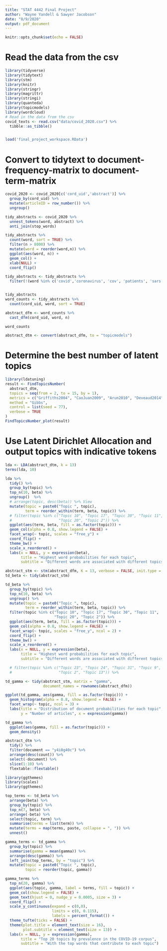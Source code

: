 ```yaml
---
title: "STAT 4442 Final Project"
author: "Wayne Yandell & Sawyer Jacobson"
date: "8/9/2020"
output: pdf_document
---
```


```r
knitr::opts_chunk$set(echo = FALSE)
```


# Read the data from the csv

```r
library(tidyverse)
library(tidytext)
library(stm)
library(knitr)
library(stringr)
library(magrittr)
library(stringi)
library(quanteda)
library(topicmodels)
library(wordcloud)
# Read in the data from the csv
covid_texts <- read.csv("data/covid_2020.csv") %>%   
  tibble::as_tibble()                       


load('final_project_workspace.RData')
```

# Convert to tidytext to document-frequency-matrix to document-term-matrix

```r
covid_2020 <- covid_2020[c('cord_uid','abstract')] %>%
  group_by(cord_uid) %>%
  mutate(articleID = row_number()) %>%
  ungroup()

tidy_abstracts <- covid_2020 %>%
  unnest_tokens(word, abstract) %>%
  anti_join(stop_words)

tidy_abstracts %>%
  count(word, sort = TRUE) %>%
  filter(n > 8000) %>%
  mutate(word = reorder(word,n)) %>%
  ggplot(aes(word, n)) +
  geom_col() +
  xlab(NULL) +
  coord_flip()

tidy_abstracts <- tidy_abstracts %>%
  filter(!(word %in% c('covid','coronavirus', 'cov', 'patients', 'sars', 'disease','pandemic', 'health') | str_detect(word, pattern = "\\d+")))


tidy_abstracts
word_counts <- tidy_abstracts %>%
  count(cord_uid, word, sort = TRUE)

abstract_dfm <- word_counts %>%
  cast_dfm(cord_uid, word, n)

word_counts

abstract_dtm <- convert(abstract_dfm, to = "topicmodels")
```

# Determine the best number of latent topics

```r
library(ldatuning)
result <- FindTopicsNumber(
  abstract_dtm,
  topics = seq(from = 2, to = 15, by = 1),
  metrics = c("Griffiths2004", "CaoJuan2009", "Arun2010", "Deveaud2014"),
  method = "Gibbs",
  control = list(seed = 77),
  verbose = TRUE
)
FindTopicsNumber_plot(result)
```

# Use Latent Dirichlet Allocation and output topics with indicative tokens

```r
lda <- LDA(abstract_dtm, k = 13)
terms(lda, 10)

lda %>% 
  tidy() %>%
  group_by(topic) %>%
  top_n(10, beta) %>%
  ungroup()  %>%
  # arrange(topic, desc(beta)) %>% View
  mutate(topic = paste0("Topic ", topic),
         term = reorder_within(term, beta, topic)) %>%
  # filter(topic %in% c("Topic 10", "Topic 17", "Topic 30", "Topic 11", 
  #                     "Topic 20", "Topic 2")) %>%
  ggplot(aes(term, beta, fill = as.factor(topic))) +
  geom_col(alpha = 0.8, show.legend = FALSE) +
  facet_wrap(~ topic, scales = "free_y") +
  coord_flip() +
  theme_bw() + 
  scale_x_reordered() +
  labs(x = NULL, y = expression(beta),
       title = "Highest word probabilities for each topic",
       subtitle = "Different words are associated with different topics")

abstract_stm <- stm(abstract_dfm, K = 13, verbose = FALSE, init.type = "Spectral")
td_beta <- tidy(abstract_stm)

td_beta %>%
  group_by(topic) %>%
  top_n(10, beta) %>%
  ungroup() %>%
  mutate(topic = paste0("Topic ", topic),
         term = reorder_within(term, beta, topic)) %>%
  filter(topic %in% c("Topic 10", "Topic 17", "Topic 30", "Topic 11",
                      "Topic 20", "Topic 2")) %>%
  ggplot(aes(term, beta, fill = as.factor(topic))) +
  geom_col(alpha = 0.8, show.legend = FALSE) +
  facet_wrap(~ topic, scales = "free_y", ncol = 2) +
  coord_flip() +
  theme_bw() + 
  scale_x_reordered() +
  labs(x = NULL, y = expression(beta),
       title = "Highest word probabilities for each topic",
       subtitle = "Different words are associated with different topics")

  # filter(topic %in% c("Topic 23", "Topic 24", "Topic 31", "Topic 9",
  #                     "Topic 2", "Topic 13")) %>%

td_gamma <- tidy(abstract_stm, matrix = "gamma",                    
                 document_names = rownames(abstract_dfm))

ggplot(td_gamma, aes(gamma, fill = as.factor(topic))) +
  geom_histogram(alpha = 0.8, show.legend = FALSE) +
  facet_wrap(~ topic, ncol = 3) +
  labs(title = "Distribution of document probabilities for each topic",
       y = "Number of articles", x = expression(gamma))
```

```r
td_gamma %>%
  ggplot(aes(gamma, fill = as.factor(topic))) + 
  geom_density()

abstract_dtm %>% 
  tidy() %>% 
  filter(document == "y4i0g40c") %>% 
  arrange(desc(count)) %>% 
  select(-document) %>% 
  slice(1:10) %>%
  flextable::flextable()

```

```r
library(ggthemes)
library(scales)
library(ggthemes)

top_terms <- td_beta %>%
  arrange(beta) %>%
  group_by(topic) %>%
  top_n(7, beta) %>%
  arrange(-beta) %>%
  select(topic, term) %>%
  summarise(terms = list(term)) %>%
  mutate(terms = map(terms, paste, collapse = ", ")) %>% 
  unnest()

gamma_terms <- td_gamma %>%
  group_by(topic) %>%
  summarise(gamma = mean(gamma)) %>%
  arrange(desc(gamma)) %>%
  left_join(top_terms, by = "topic") %>%
  mutate(topic = paste0("Topic ", topic),
         topic = reorder(topic, gamma))

gamma_terms %>%
  top_n(20, gamma) %>%
  ggplot(aes(topic, gamma, label = terms, fill = topic)) +
  geom_col(show.legend = FALSE) +
  geom_text(hjust = 0, nudge_y = 0.0005, size = 3) +
  coord_flip() +
  scale_y_continuous(expand = c(0,0),
                     limits = c(0, 0.115),
                     labels = percent_format()) +
  theme_tufte(ticks = FALSE) +
  theme(plot.title = element_text(size = 16),
        plot.subtitle = element_text(size = 13)) +
  labs(x = NULL, y = expression(gamma),
       title = "Top 20 topics by prevalence in the COVID-19 corpus",
       subtitle = "With the top words that contribute to each topic")

```

